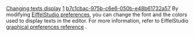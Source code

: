 [[Property:title|Changing texts display]]
[[Property:weight|1]]
[[Property:uuid|b7c1cbac-975b-c6e6-050b-e48b61732a57]]
By modifying [[EiffelStudio preferences]], you can change the font and the colors used to display texts in the editor. For more information, refer to EiffelStudio [[Interface|graphical preferences reference]] . 
{{seealso|<br/>
[[Customizing class text views|Customizing formatted output]]  }}



